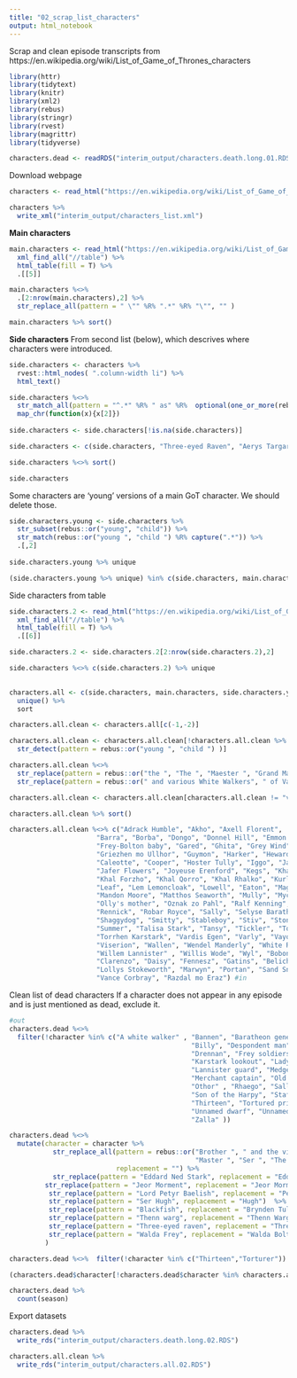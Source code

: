```yaml
---
title: "02_scrap_list_characters"
output: html_notebook
---
```


Scrap and clean episode transcripts from https://en.wikipedia.org/wiki/List_of_Game_of_Thrones_characters

```r

library(httr)
library(tidytext)
library(knitr)
library(xml2)
library(rebus)
library(stringr)
library(rvest)
library(magrittr)
library(tidyverse)

```

```r

characters.dead <- readRDS("interim_output/characters.death.long.01.RDS") 

```

Download webpage

```r

characters <- read_html("https://en.wikipedia.org/wiki/List_of_Game_of_Thrones_characters")

characters %>% 
  write_xml("interim_output/characters_list.xml")

```

**Main characters**
```r

main.characters <- read_html("https://en.wikipedia.org/wiki/List_of_Game_of_Thrones_characters") %>% 
  xml_find_all("//table") %>%
  html_table(fill = T) %>%
  .[[5]] 

main.characters %<>% 
  .[2:nrow(main.characters),2] %>%
  str_replace_all(pattern = " \"" %R% ".*" %R% "\"", "" )

main.characters %>% sort()

```

**Side characters**
From second list (below), which descrives where characters were introduced.
```r

side.characters <- characters %>%
  rvest::html_nodes( ".column-width li") %>%
  html_text()

side.characters %<>% 
  str_match_all(pattern = "^.*" %R% " as" %R%  optional(one_or_more(rebus::or(".*", " "))) %R% capture(one_or_more(" [[:upper:]]" %R% WRD)) %R% optional(" ") %R% END) %>%
  map_chr(function(x){x[2]})
  
side.characters <- side.characters[!is.na(side.characters)]

side.characters <- c(side.characters, "Three-eyed Raven", "Aerys Targaryen")

side.characters %<>% sort()

side.characters

```


Some characters are 'young' versions of a main GoT character. We should delete those.

```r

side.characters.young <- side.characters %>% 
  str_subset(rebus::or("young", "child")) %>% 
  str_match(rebus::or("young ", "child ") %R% capture(".*")) %>%
  .[,2]
  
side.characters.young %>% unique

(side.characters.young %>% unique) %in% c(side.characters, main.characters)

```

Side characters from table
```r

side.characters.2 <- read_html("https://en.wikipedia.org/wiki/List_of_Game_of_Thrones_characters") %>% 
  xml_find_all("//table") %>%
  html_table(fill = T) %>%
  .[[6]] 

side.characters.2 <- side.characters.2[2:nrow(side.characters.2),2]

side.characters %<>% c(side.characters.2) %>% unique
  
```


```r

characters.all <- c(side.characters, main.characters, side.characters.young) %>% 
  unique() %>%
  sort

```

```r

characters.all.clean <- characters.all[c(-1,-2)] 

characters.all.clean <- characters.all.clean[!characters.all.clean %>%
  str_detect(pattern = rebus::or("young ", "child ") )] 

characters.all.clean %<>%
  str_replace(pattern = rebus::or("the ", "The ", "Maester ", "Grand Maester ") %R% optional(rebus::or("giant ", "second ")), replacement = "") %>%
  str_replace(pattern = rebus::or(" and various White Walkers", " of Vale"), replacement = ""   )

characters.all.clean <- characters.all.clean[characters.all.clean != "various White Walkers"]

characters.all.clean %>% sort()

```
```r

characters.all.clean %<>% c("Adrack Humble", "Akho", "Axell Florent", 
                      "Barra", "Borba", "Dongo", "Donnel Hill", "Emmon Cuy",
                      "Frey-Bolton baby", "Gared", "Ghita", "Grey Wind",
                      "Griezhen mo Ullhor", "Guymon", "Harker", "Heward", "Catspaw assassin",
                      "Caleotte", "Cooper", "Hoster Tully", "Iggo", "Jack Bulwer",
                      "Jafer Flowers", "Joyeuse Erenford", "Kegs", "Khal Brozho",
                      "Khal Forzho", "Khal Qorro", "Khal Rhalko", "Kurleket",
                      "Leaf", "Lem Lemoncloak", "Lowell", "Eaton", "Mago",
                      "Mandon Moore", "Matthos Seaworth", "Mully", "Mycah",
                      "Olly's mother", "Oznak zo Pahl", "Ralf Kenning", "Ray",
                      "Rennick", "Robar Royce", "Sally", "Selyse Baratheon",
                      "Shaggydog", "Smitty", "Stableboy", "Stiv", "Stonesnake",
                      "Summer", "Talisa Stark", "Tansy", "Tickler", "Tom",
                      "Torrhen Karstark", "Vardis Egen", "Varly", "Vayon Poole",
                      "Viserion", "Wallen", "Wendel Manderly", "White Rat", 
                      "Willem Lannister" , "Willis Wode", "Wyl", "Bobono", 
                      "Clarenzo", "Daisy", "Fennesz", "Gatins", "Belicho Paenymion",
                      "Lollys Stokeworth", "Marwyn", "Portan", "Sand Snakes",
                      "Vance Corbray", "Razdal mo Eraz") #in

```



Clean list of dead characters
If a character does not appear in any episode and is just mentioned as dead, exclude it.
```r
#out
characters.dead %<>% 
  filter(!character %in% c("A white walker" , "Bannen", "Baratheon general",
                                              "Billy", "Despondent man", "Dornish guards", 
                                              "Drennan", "Frey soldiers", "Great master", "Jack",
                                              "Karstark lookout", "Lady", "Lady Cerwyn",
                                              "Lannister guard", "Medger's brother", "Medger Cerwyn",
                                              "Merchant captain", "Old man", "Old servant woman",
                                              "Othor" , "Rhaego", "Sally's father",
                                              "Son of the Harpy", "Stafford Lannister",
                                              "Thirteen", "Tortured prisoner", "Torturer",
                                              "Unnamed dwarf", "Unnamed man", "White Walker",
                                              "Zalla" ))

characters.dead %<>%
  mutate(character = character %>% 
           str_replace_all(pattern = rebus::or("Brother ", " and the villagers", "Maester ",
                                               "Master ", "Ser ", "The "), 
                           replacement = "") %>%
           str_replace(pattern = "Eddard Ned Stark", replacement = "Eddard Stark") %>%
         str_replace(pattern = "Jeor Morment", replacement = "Jeor Mormont") %>%
          str_replace(pattern = "Lord Petyr Baelish", replacement = "Petyr Baelish") %>%
          str_replace(pattern = "Ser Hugh", replacement = "Hugh")  %>%
          str_replace(pattern = "Blackfish", replacement = "Brynden Tully") %>%
          str_replace(pattern = "Thenn warg", replacement = "Thenn Warg") %>%
          str_replace(pattern = "Three-eyed raven", replacement = "Three-eyed Raven") %>%
          str_replace(pattern = "Walda Frey", replacement = "Walda Bolton")
         )

characters.dead %<>%  filter(!character %in% c("Thirteen","Torturer"))

(characters.dead$character[!characters.dead$character %in% characters.all.clean]) %>% sort

```


```r

characters.dead %>%
  count(season)

```


Export datasets 
```r

characters.dead %>% 
  write_rds("interim_output/characters.death.long.02.RDS")

characters.all.clean %>% 
  write_rds("interim_output/characters.all.02.RDS")

```
